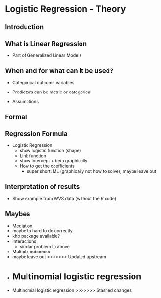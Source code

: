 # Logistic Regression - Theory {#log-t}

## Introduction

## What is Linear Regression

* Part of Generalized Linear Models

## When and for what can it be used?

* Categorical outcome variables
* Predictors can be metric or categorical

* Assumptions

## Formal

## Regression Formula

* Logistic Regression
  * show logistic function (shape)
  * Link function
  * show intercept + beta graphically
  * How to get the coefficients
    * super short: ML (graphically not how to solve); maybe leave out

## Interpretation of results

* Show example from WVS data (without the R code)

## Maybes

*	Mediation
  * maybe to hard to do correctly
  * khb package available?
* Interactions
  * similar problem to above
*	Multiple outcomes
  * maybe leave out
<<<<<<< Updated upstream
* Multinomial logistic regression
=======
* Multinomial logistic regression
>>>>>>> Stashed changes
